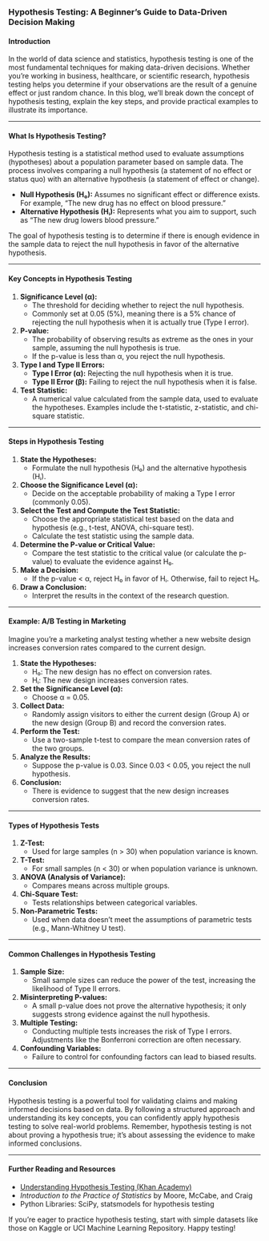 ### Hypothesis Testing: A Beginner's Guide to Data-Driven Decision Making

#### **Introduction**
In the world of data science and statistics, hypothesis testing is one of the most fundamental techniques for making data-driven decisions. Whether you’re working in business, healthcare, or scientific research, hypothesis testing helps you determine if your observations are the result of a genuine effect or just random chance. In this blog, we’ll break down the concept of hypothesis testing, explain the key steps, and provide practical examples to illustrate its importance.

---

#### **What Is Hypothesis Testing?**
Hypothesis testing is a statistical method used to evaluate assumptions (hypotheses) about a population parameter based on sample data. The process involves comparing a null hypothesis (a statement of no effect or status quo) with an alternative hypothesis (a statement of effect or change).

- **Null Hypothesis (H₀):** Assumes no significant effect or difference exists. For example, "The new drug has no effect on blood pressure."
- **Alternative Hypothesis (Hᵢ):** Represents what you aim to support, such as "The new drug lowers blood pressure."

The goal of hypothesis testing is to determine if there is enough evidence in the sample data to reject the null hypothesis in favor of the alternative hypothesis.

---

#### **Key Concepts in Hypothesis Testing**

1. **Significance Level (α):**
   - The threshold for deciding whether to reject the null hypothesis.
   - Commonly set at 0.05 (5%), meaning there is a 5% chance of rejecting the null hypothesis when it is actually true (Type I error).

2. **P-value:**
   - The probability of observing results as extreme as the ones in your sample, assuming the null hypothesis is true.
   - If the p-value is less than α, you reject the null hypothesis.

3. **Type I and Type II Errors:**
   - **Type I Error (α):** Rejecting the null hypothesis when it is true.
   - **Type II Error (β):** Failing to reject the null hypothesis when it is false.

4. **Test Statistic:**
   - A numerical value calculated from the sample data, used to evaluate the hypotheses. Examples include the t-statistic, z-statistic, and chi-square statistic.

---

#### **Steps in Hypothesis Testing**

1. **State the Hypotheses:**
   - Formulate the null hypothesis (H₀) and the alternative hypothesis (Hᵢ).

2. **Choose the Significance Level (α):**
   - Decide on the acceptable probability of making a Type I error (commonly 0.05).

3. **Select the Test and Compute the Test Statistic:**
   - Choose the appropriate statistical test based on the data and hypothesis (e.g., t-test, ANOVA, chi-square test).
   - Calculate the test statistic using the sample data.

4. **Determine the P-value or Critical Value:**
   - Compare the test statistic to the critical value (or calculate the p-value) to evaluate the evidence against H₀.

5. **Make a Decision:**
   - If the p-value < α, reject H₀ in favor of Hᵢ. Otherwise, fail to reject H₀.

6. **Draw a Conclusion:**
   - Interpret the results in the context of the research question.

---

#### **Example: A/B Testing in Marketing**

Imagine you’re a marketing analyst testing whether a new website design increases conversion rates compared to the current design.

1. **State the Hypotheses:**
   - H₀: The new design has no effect on conversion rates.
   - Hᵢ: The new design increases conversion rates.

2. **Set the Significance Level (α):**
   - Choose α = 0.05.

3. **Collect Data:**
   - Randomly assign visitors to either the current design (Group A) or the new design (Group B) and record the conversion rates.

4. **Perform the Test:**
   - Use a two-sample t-test to compare the mean conversion rates of the two groups.

5. **Analyze the Results:**
   - Suppose the p-value is 0.03. Since 0.03 < 0.05, you reject the null hypothesis.

6. **Conclusion:**
   - There is evidence to suggest that the new design increases conversion rates.

---

#### **Types of Hypothesis Tests**

1. **Z-Test:**
   - Used for large samples (n > 30) when population variance is known.

2. **T-Test:**
   - For small samples (n < 30) or when population variance is unknown.

3. **ANOVA (Analysis of Variance):**
   - Compares means across multiple groups.

4. **Chi-Square Test:**
   - Tests relationships between categorical variables.

5. **Non-Parametric Tests:**
   - Used when data doesn’t meet the assumptions of parametric tests (e.g., Mann-Whitney U test).

---

#### **Common Challenges in Hypothesis Testing**

1. **Sample Size:**
   - Small sample sizes can reduce the power of the test, increasing the likelihood of Type II errors.

2. **Misinterpreting P-values:**
   - A small p-value does not prove the alternative hypothesis; it only suggests strong evidence against the null hypothesis.

3. **Multiple Testing:**
   - Conducting multiple tests increases the risk of Type I errors. Adjustments like the Bonferroni correction are often necessary.

4. **Confounding Variables:**
   - Failure to control for confounding factors can lead to biased results.

---

#### **Conclusion**
Hypothesis testing is a powerful tool for validating claims and making informed decisions based on data. By following a structured approach and understanding its key concepts, you can confidently apply hypothesis testing to solve real-world problems. Remember, hypothesis testing is not about proving a hypothesis true; it’s about assessing the evidence to make informed conclusions.

---

#### **Further Reading and Resources**
- [Understanding Hypothesis Testing (Khan Academy)](https://www.khanacademy.org/)
- *Introduction to the Practice of Statistics* by Moore, McCabe, and Craig
- Python Libraries: SciPy, statsmodels for hypothesis testing

If you’re eager to practice hypothesis testing, start with simple datasets like those on Kaggle or UCI Machine Learning Repository. Happy testing!

